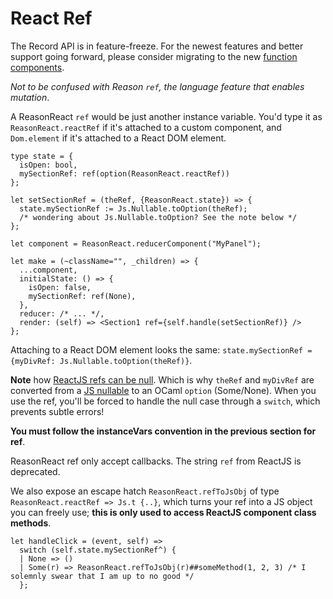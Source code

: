 # React Ref

<Warn>

The Record API is in feature-freeze. For the newest features and better support going forward, please consider migrating to the new <a href="/docs/reason-react/latest/components">function components</a>.

</Warn>

_Not to be confused with Reason `ref`, the language feature that enables mutation_.

A ReasonReact `ref` would be just another instance variable. You'd type it as `ReasonReact.reactRef` if it's attached to a custom component, and `Dom.element` if it's attached to a React DOM element.

```reason
type state = {
  isOpen: bool,
  mySectionRef: ref(option(ReasonReact.reactRef))
};

let setSectionRef = (theRef, {ReasonReact.state}) => {
  state.mySectionRef := Js.Nullable.toOption(theRef);
  /* wondering about Js.Nullable.toOption? See the note below */
};

let component = ReasonReact.reducerComponent("MyPanel");

let make = (~className="", _children) => {
  ...component,
  initialState: () => {
    isOpen: false,
    mySectionRef: ref(None),
  },
  reducer: /* ... */,
  render: (self) => <Section1 ref={self.handle(setSectionRef)} />
};
```

Attaching to a React DOM element looks the same: `state.mySectionRef = {myDivRef: Js.Nullable.toOption(theRef)}`.

**Note** how [ReactJS refs can be null](https://github.com/facebook/react/issues/9328#issuecomment-298438237). Which is why `theRef` and `myDivRef` are converted from a [JS nullable](/docs/reason-compiler/latest/null-undefined-option) to an OCaml `option` (Some/None). When you use the ref, you'll be forced to handle the null case through a `switch`, which prevents subtle errors!

**You must follow the instanceVars convention in the previous section for ref**.

ReasonReact ref only accept callbacks. The string `ref` from ReactJS is deprecated.

We also expose an escape hatch `ReasonReact.refToJsObj` of type `ReasonReact.reactRef => Js.t {..}`, which turns your ref into a JS object you can freely use; **this is only used to access ReactJS component class methods**.

```reason
let handleClick = (event, self) =>
  switch (self.state.mySectionRef^) {
  | None => ()
  | Some(r) => ReasonReact.refToJsObj(r)##someMethod(1, 2, 3) /* I solemnly swear that I am up to no good */
  };
```
